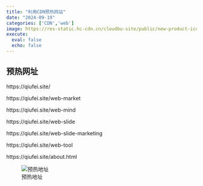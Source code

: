 ```yaml
---
title: "利用CDN预热网站"
date: "2024-09-19"
categories: ['CDN','web']
image: https://res-static.hc-cdn.cn/cloudbu-site/public/new-product-icon/ContentDeliveryEdgeComputing/CDN.png
execute:
  eval: false
  echo: false
---
```


## 预热网址
<!-- CDN预热刷新时，首页地址最后必须加上 `/`，否则会报错。 -->
https://qiufei.site/

https://qiufei.site/web-market

https://qiufei.site/web-mind

https://qiufei.site/web-slide

https://qiufei.site/web-slide-marketing

https://qiufei.site/web-tool

https://qiufei.site/about.html


![预热地址](https://console.huaweicloud.com/cdn/?agencyId=06297981498025c71fd2c00717b147e5&region=ap-southeast-2&locale=zh-cn#/cdn/cgw/refresh)
